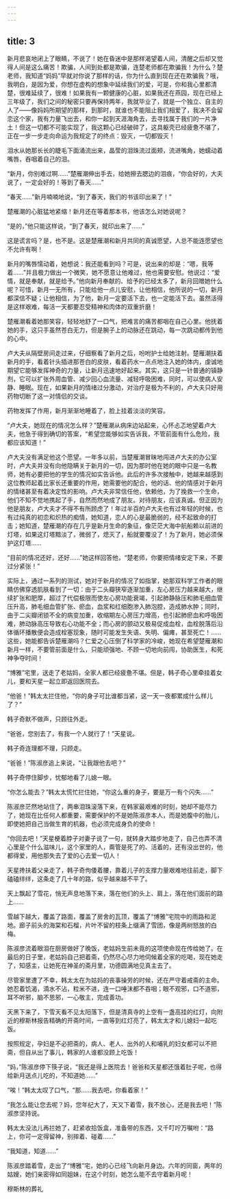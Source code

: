 ```yaml
---
---
---
```

title: 3
---



新月悲哀地闭上了眼睛，不说了！她在昏迷中是那样渴望着人间，清醒之后却又觉得人间是这么痛苦！欺骗，人间到处都是欺骗，连楚老师都在欺骗我！为什么？楚老师，我知道“妈妈”早就对你说了那样的话，你为什么直到现在还在欺骗我？哦，我明白，是因为爱，你想在虚构的想象中延续我们的爱，可是，你和我心里都清楚，很难延续了，很难！如果我有一颗健康的心脏，如果我还在燕园，现在已经上三年级了，我们之间的秘密只要再保持两年，我就毕业了，就是一个独立、自主的人了——像妈妈所期望的那样，到那时，就谁也不能阻止我们相爱了，我决不会留恋这个家，我有力量飞出去，和你一起到天涯海角去，去寻找属于我们的一片净土！但这一切都不可能实现了，我这颗心已经破碎了，这具躯壳已经疲惫不堪了，正在一步一步走向命运为我规定了的终点：毁灭，一切都毁灭！

泪水从她那长长的睫毛下面涌流出来，晶莹的泪珠流过面颊，流进嘴角，她蠕动着嘴唇，吞咽着自己的泪。

“新月，你别难过啊……”楚雁潮伸出手去，给她擦去腮边的泪痕，“你会好的，大夫说了，一定会好的！等到了春天……”

“春天……”新月喃喃地说，“到了春天，我们的书该印出来了！”

楚雁潮的心脏猛地紧缩！新月还在等着那本书，他该怎么对她说呢？

“是的，”他只能这样说，“到了春天，就印出来了……”

这是谎言吗？是，也不是。这是楚雁潮和新月共同的真诚愿望，人总不能连愿望也不允许有啊！

新月的嘴唇懦动着，她想说：我还能看到吗？可是，说出来的却是：“嗯，我等着……”并且极力做出一个微笑，她不愿意让他难过，他也需要安慰。他说过：“爱情，就是奉献，就是给予。”他向新月奉献的、给予的已经太多了，新月回赠她什么呢？可惜，新月一无所有，只能给他一点儿安慰，让他相信，他所说的一切，新月都深信不疑；让他相信，为了他，新月一定要活下去，也一定能活下去。虽然活得是这样艰难，每活一天都要忍受精神和肉体的双重折磨！

楚雁潮看着她那笑容，轻轻地舒了一口气，把难言的痛苦都咽在自己心里。他抚着她的手，这只手虽然苍白无力，但是腕子上的动脉还在跳动，每一次跳动都传到他的心中。

卢大夫从隔壁房间走过来，仔细察看了新月之后，吩咐护士给她注射。楚雁潮扶着新月的手，看着针头插进那苍白的皮肤，看着药水一点点地注入她的体内，虔诚地期望它能够发挥神奇的力量，让新月迅速地好起来。其实，这只是一针普通的镇静剂，它可以扩张外周血管、减少回心血流量、减轻呼吸困难，同时，可以使病人安静、睡眠。现在，如果新月的情绪过分激动，对治疗是极为不利的，卢大夫只好用药物切断了这一对情侣的交谈。

药物发挥了作用，新月渐渐地睡着了，脸上挂着淡淡的笑容。

“卢大夫，她现在的情况怎么样？”楚雁潮从病床边站起来，心怀忐忑地望着卢大夫，他急于得到确切的答案，“希望您能够如实告诉我，不管前面有什么危险，我都应该知道！”

卢大夫没有满足他这个愿望。一年多以前，当楚雁潮冒昧地闯进卢大夫的办公室时，卢大夫并没有向他隐瞒关于新月的一切，因为那时他在她的眼中只是一名教师，她有必要把他的学生的情况如实告诉他。此后的许多次接触中，她越来越感到这位教师起着比家长还重要的作用，她需要他的配合，他的话、他的情感对于新月的情绪甚至有着决定性的影响。卢大夫非常信任他，依赖他，为了挽救一个生命，他们不知不觉地携起了手，自然而然地成了朋友。对待朋友，应该真诚。但正因为他是朋友，卢大夫才不得不有所顾虑了！年过半百的卢大夫也有过年轻的时候，也有过纯真的初恋和炽热的痴情，她知道，恋人的心是最脆弱的，经不起致命的打击；她知道，楚雁潮的存在几乎是新月生命的象征，像茫茫大海中航船赖以前进的灯塔，如果这灯塔黯淡了，微弱了，熄灭了，船就要覆没了！为了新月，她必须保护这灯塔……

“目前的情况还好，还好……”她这样回答他，“楚老师，你要把情绪安定下来，不要过分紧张！”

实际上，通过一系列的测试，她对于新月的情况了如指掌，她那双科学工作者的眼睛仿佛穿透肌肤看到了一切：由于二头瓣狭窄逐渐加重，左心房压力越来越大，继续扩张和肥厚，超过了代偿极限而使左心房功能衰竭，引起肺静脉压和肺毛细血管压升高，肺毛细血管扩张、瘀血，血浆和红细胞渗入肺泡腔，造成肺水肿；同时，由于二尖瓣闭锁不全的病变加重，收缩期左心房压力增高，也引起肺瘀血和呼吸困难，肺动脉高压导致右心功能不全；而心房的颤动又极易促成血栓，血栓脱落后沿体循环播散便会造成栓塞现象，随时可能发生失语、失明、偏瘫，甚至死亡！……这些，她能都告诉楚雁潮吗？仁爱之心压倒了科学家的冷峻，她现在希望楚雁潮和新月一样，不要管前面是什么，只能顽强地、不顾一切地向前闯，协助医生，和死神争夺时间！

“博雅”宅里，送走了老姑妈，全家人都已经疲惫不堪。但是，韩子奇心里牵挂着女儿，要和天星一起立即返回医院去。

“他爸！”韩太太拦住他，“你的身子可比谁都当紧，这一天一夜都累成什么样儿了？”

韩子奇默不做声，只顾往外走。

“爸爸，您别去了，有我一个人就行了！”天星说。

韩子奇连理都不理，只顾走。

“爸爸！”陈淑彦追上来说，“让我跟他去吧？”

韩子奇停住脚步，忧郁地看了儿媳一眼。

“你怎么能去？”韩太太慌忙拦住她，“你这么重的身子，要是万一有个闪失……”

陈淑彦茫然地站住了，两串泪珠滚落下来，在韩家最艰难的时刻，她却不能尽力了，她现在比任何人都重要，需要保护的不是她陈淑彦本人，而是她腹中的胎儿，即使她把自己当做生育的机器，也必须完成身负的使命！

“你回去吧！”天星梗着脖子对妻子说了一句，就转身大踏步地走了，自己也弄不清心里是个什么滋味儿，这个家里的人，甭管是死了的、活着的，还有没出世的，他都得爱，用他那失去了爱的心去爱一切人！

天星搀扶着父亲走了，韩子奇佝倭着腰，靠着儿子的支撑力量艰难地往前走，脚下磕磕绊绊，这条走了几十年的路，似乎越来越不平了。

天上飘起了雪花，悄无声息地落下来，落在他们的头上、肩上，落在他们面前的路上……

雪越下越大，覆盖了路面，覆盖了房舍的瓦顶，覆盖了“博雅”宅院中的雨路和泥地。廊子前头的海棠和石榴，片叶不留的枝条上缀满了雪团，像是两树怒放的白梅。

陈淑彦流着眼泪在厨房做好了晚饭，老姑妈生前未竟的这项使命现在传给她了。在最后的日子里，老姑妈自己把着斋，仍然尽心尽力地伺候着全家的吃喝，现在她走了，知感主，让她死在神圣的斋月里，功德圆满地见真主去了。

尽管家里遭了不幸，韩太太在为姑妈的丧事操劳的时候，还在严守着戒斋的主命。她忍着饥渴，滴水不沾，粒米不进，连一口唾沫都不吞咽；眼不观邪，口不道邪，耳不听邪，脑不思邪，一心敬主，完成善功。

天黑下来了，下雪天看不见太阳落下，但是清真寺的上空有一盏高挂的红灯，向附近的穆斯林报告精确的开斋时间，一直等到红灯亮了，韩太太才和儿媳妇一起吃饭。

按照规定，孕妇是不必把斋的，病人、老人、出外的人和哺乳的妇女都可以不把斋，但自从出了事儿，韩家的人谁都没顾上吃饭！

“妈，”陈淑彦停下筷子说，“我还是得上医院去！爸爸和天星都还饿着肚子呢，也得给新月送点儿吃的，不知道她……”

“唉！”韩太太叹了口气，“那……我去吧，你看着家！”

“我怎么能让您去呢？妈，您年纪大了，天又下着雪，我不放心，还是我去吧！”陈淑彦坚持说。

韩太太没法儿再拦她了，赶紧收拾饭盒，准备带的东西，又千叮咛万嘱咐：“路上，你可一定得留神，别摔着、碰着……”

“我知道，知道……”

陈淑彦踏着雪，走出了“博雅”宅，她的心已经飞向新月身边。六年的同窗，两年的姑嫂，她们亲密得如同姐妹，在这个时刻，她怎么能不去守着新月呢！

穆斯林的葬礼